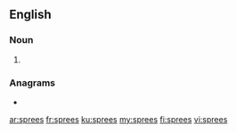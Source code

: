 ==English==

===Noun===
{{head|en|noun plural form}}

# {{plural of|spree|lang=en}}

===Anagrams===
* {{l|en|espers}}

[[ar:sprees]]
[[fr:sprees]]
[[ku:sprees]]
[[my:sprees]]
[[fi:sprees]]
[[vi:sprees]]
